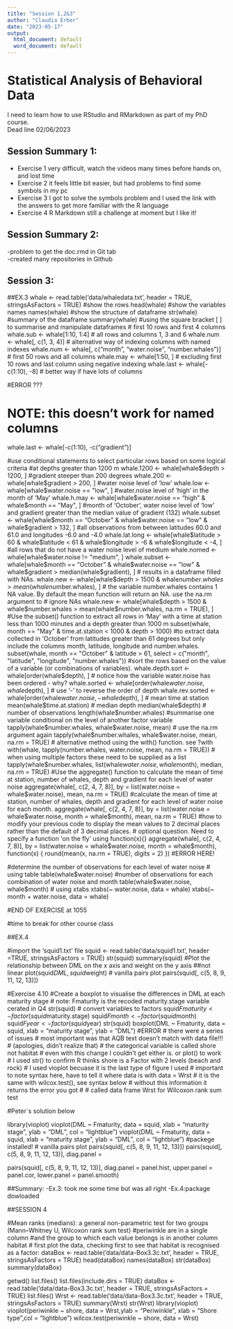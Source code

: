 ```yaml
---
title: "Session 1,2&3"
author: "Claudia Erber"
date: "2023-05-17"
output:
  html_document: default
  word_document: default
---
```



# **Statistical Analysis of Behavioral Data**

I need to learn how to use RStudio and RMarkdown as part of my PhD course.  
Dead line 02/06/2023



## **Session Summary 1:**

- Exercise 1 very difficult, watch the videos many times before hands on, and lost time
- Exercise 2 it feels little bit easier, but had problems to find some symbols in my pc
- Exercise 3 I got to solve the symbols problem and I used the link with the answers to get more familiar with the R language
- Exercise 4 R Markdown still a challenge at moment but I like it!

## **Session Summary 2:**
-problem to get the doc.rmd in Git tab   
-created many repositories in Github  


## **Session 3:**  

##EX.3
whale <- read.table('data/whaledata.txt', header = TRUE, stringsAsFactors = TRUE)
#show the rows
head(whale)
#show the variables names
names(whale)
#show the structure of dataframe
str(whale)
#summary of the dataframe
summary(whale)
#using the square bracket [ ] to summarise and manipulate dataframes 
# first 10 rows and first 4 columns
whale.sub <- whale[1:10, 1:4]
# all rows and columns 1, 3 and 6
whale.num <- whale[, c(1, 3, 4)]
# alternative way of indexing columns with named indexes
whale.num <- whale[, c("month", "water.noise", "number.whales")]
# first 50 rows and all columns
whale.may <- whale[1:50, ]
# excluding first 10 rows and last column using negative indexing
whale.last <- whale[-c(1:10), -8]
# better way if have lots of columns

#ERROR ???

# NOTE: this doesn't work for named columns
whale.last <- whale[-c(1:10), -c("gradient")]

#use conditional statements to select particular rows based on some logical criteria
#at depths greater than 1200 m
whale.1200 <- whale[whale$depth > 1200, ]
#gradient steeper than 200 degrees
whale.200 <- whale[whale$gradient > 200, ]
#water noise level of ‘low’
whale.low <- whale[whale$water.noise == "low", ]
#water.noise level of ‘high’ in the month of ‘May’
whale.h.may <- whale[whale$water.noise == "high" & whale$month == "May", ]
#month of ‘October’, water noise level of ‘low’ and gradient greater than the median value of gradient (132)
whale.subset <- whale[whale$month == "October" & whale$water.noise == "low" & whale$gradient > 132, ]
#all observations from between latitudes 60.0 and 61.0 and longitudes -6.0 and -4.0
whale.lat.long <- whale[whale$latitude > 60 & whale$latitude < 61 & whale$longitude > -6 & whale$longitude < -4, ]
#all rows that do not have a water noise level of medium
whale.nomed <- whale[whale$water.noise != "medium", ]
whale.subset <- whale[whale$month == "October" & whale$water.noise == "low" & whale$gradient > median(whale$gradient), ]
# results in a dataframe filled with NAs.
whale.new <- whale[whale$depth > 1500 & whale$number.whales > mean(whale$number.whales), ]
# the variable number.whales contains 1 NA value. By default the mean function will return an NA.  use the na.rm argument to
# ignore NAs
whale.new <- whale[whale$depth > 1500 & whale$number.whales > mean(whale$number.whales, na.rm = TRUE), ]
#Use the subset() function to extract all rows in ‘May’ with a time at station less than 1000 minutes and a depth greater than 1000 m
subset(whale, month == "May" & time.at.station < 1000 & depth > 1000)
#to extract data collected in ‘October’ from latitudes greater than 61 degrees but only include the columns month, latitude, longitude and number.whales.
subset(whale, month == "October" & latitude > 61, select = c("month", "latitude", "longitude", "number.whales"))
#sort the rows based on the value of a variable (or combinations of variables).
whale.depth.sort <- whale[order(whale$depth), ]
# notice how the variable water.noise has been ordered - why?
whale.sorted <- whale[order(whale$water.noise, whale$depth), ]
# use '-' to reverse the order of depth
whale.rev.sorted <- whale[order(whale$water.noise, -whale$depth), ]
# mean time at station
mean(whale$time.at.station)
# median depth
median(whale$depth)
# number of observations
length(whale$number.whales)
#summarise one variable conditional on the level of another factor variable
tapply(whale$number.whales, whale$water.noise, mean)
# use the na.rm argument again
tapply(whale$number.whales, whale$water.noise, mean, na.rm = TRUE)
# alternative method using the with() function. see ?with
with(whale, tapply(number.whales, water.noise, mean, na.rm = TRUE))
# when using multiple factors these need to be supplied as a list
tapply(whale$number.whales, list(whale$water.noise, whale$month), median, na.rm = TRUE)
#Use the aggregate() function to calculate the mean of time at station, number of whales, depth and gradient for each level of water noise
aggregate(whale[, c(2, 4, 7, 8)], by = list(water.noise = whale$water.noise), mean, na.rm = TRUE)
#calculate the mean of time at station, number of whales, depth and gradient for each level of water noise for each month.
aggregate(whale[, c(2, 4, 7, 8)], by = list(water.noise = whale$water.noise, month = whale$month), mean, na.rm = TRUE)
#how to modify your previous code to display the mean values to 2 decimal places rather than the default of 3 decimal places.
# optional question. Need to specify a function 'on the fly' using function(x){}
aggregate(whale[, c(2, 4, 7, 8)], by = list(water.noise = whale$water.noise, month = whale$month), function(x) { round(mean(x, na.rm = TRUE), digits = 2) })
#ERROR HERE!

#determine the number of observations for each level of water noise
# using table
table(whale$water.noise)
#number of observations for each combination of water noise and month    
table(whale$water.noise, whale$month)
# using xtabs
xtabs(~ water.noise, data = whale)
xtabs(~ month + water.noise, data = whale)

#END OF EXERCISE at 1055 

#time to break for other course class


##EX.4

#import the ‘squid1.txt’ file
squid <- read.table('data/squid1.txt', header =TRUE, stringsAsFactors = TRUE)
str(squid)
summary(squid)
#Plot the relationship between DML on the x axis and weight on the y axis
##not linear
plot(squid$DML, squid$weight)
# vanilla pairs plot
pairs(squid[, c(5, 8, 9, 11, 12, 13)])


#Exercise 4.10
#Create a boxplot to visualise the differences in DML at each maturity stage
# note: Fmaturity is the recoded maturity.stage variable cerated in Q4
str(squid)
# convert variables to factors
squid$Fmaturity <- factor(squid$maturity.stage)
squid$Fmonth <- factor(squid$month)
squid$Fyear <- factor(squid$year)
str(squid)
boxplot(DML ~ Fmaturity, data = squid, xlab = "maturity stage", ylab = "DML")
#ERROR 
# there were a series of issues
# most important was that AQB text doesn't match with data file!!!
# (apologies, didn't realize that)
# the categorical variable is called shore not habitat
# even with this change I couldn't get either is. or plot() to work
# I used str() to confirm R thinks shore is a Factor with 2 levels (beach and rock)
# I used vioplot becuase it is the last type of figure I used
# important to note syntax here, have to tell it where data is with data = Wrst
# it is the same with wilcox.test(), see syntax below 
# without this information it returns the error you got
#
# called data frame Wrst for Wilcoxon rank sum test

#Peter´s solution below

library(vioplot)
vioplot(DML ~ Fmaturity, data = squid, xlab = "maturity stage", ylab = "DML", col = "lightblue")
vioplot(DML ~ Fmaturity, data = squid, xlab = "maturity stage", ylab = "DML", col = "lightblue")
#packege installed!
# vanilla pairs plot
pairs(squid[, c(5, 8, 9, 11, 12, 13)])
pairs(squid[, c(5, 8, 9, 11, 12, 13)], diag.panel = 


pairs(squid[, c(5, 8, 9, 11, 12, 13)], diag.panel = panel.hist, upper.panel = panel.cor, lower.panel = panel.smooth)

##Summary:
-Ex.3: took me some time but was all right
-Ex.4:package dowloaded

##SESSION 4

#Mean ranks (medians): a general non-parametric test for two groups (Mann–Whitney U, Wilcoxon rank sum test)
#periwinkle  are in a single column
#and the group to which each value belongs is in another column habitat
# first plot the data, checking first to see that habitat is recognised as a factor:
dataBox <- read.table('data/data-Box3.3c.txt', header = TRUE, stringsAsFactors = TRUE)
head(dataBox)
names(dataBox)
str(dataBox)
summary(dataBox)

getwd()
list.files()
list.files(include.dirs = TRUE)
dataBox <- read.table('data/data-Box3.3c.txt', header = TRUE, stringsAsFactors = TRUE)
list.files()
Wrst <- read.table('data/data-Box3.3c.txt', header = TRUE, stringsAsFactors = TRUE)
summary(Wrst)
str(Wrst)
library(vioplot)
vioplot(periwinkle ~ shore, data = Wrst,ylab = "Periwinkle", xlab = "Shore type",col = "lightblue")
wilcox.test(periwinkle ~ shore, data = Wrst)


